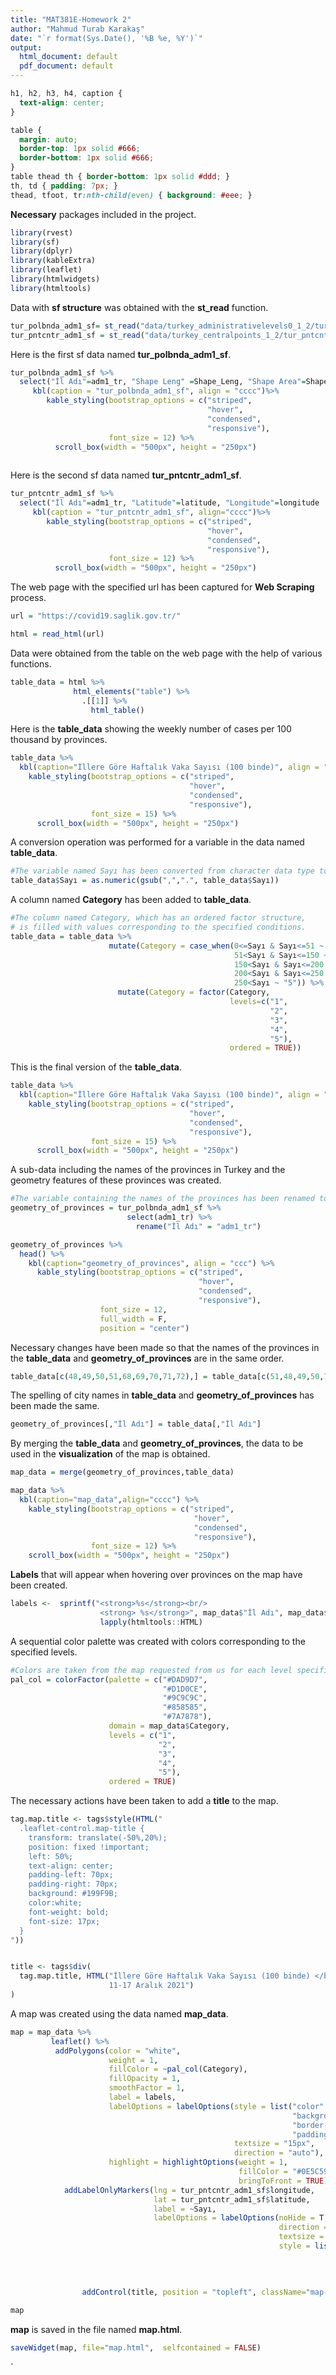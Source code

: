 ```yaml
---
title: "MAT381E-Homework 2"
author: "Mahmud Turab Karakaş"
date: "`r format(Sys.Date(), '%B %e, %Y')`"
output:
  html_document: default
  pdf_document: default
---
```



```css
h1, h2, h3, h4, caption {
  text-align: center;
}

table {
  margin: auto;
  border-top: 1px solid #666;
  border-bottom: 1px solid #666;
}
table thead th { border-bottom: 1px solid #ddd; }
th, td { padding: 7px; }
thead, tfoot, tr:nth-child(even) { background: #eee; }

```



**Necessary** packages included in the project.  
```r
library(rvest)
library(sf)
library(dplyr)
library(kableExtra)
library(leaflet)
library(htmlwidgets)
library(htmltools)
```

Data with **sf structure** was obtained with the **st_read** function.  
```r
tur_polbnda_adm1_sf= st_read("data/turkey_administrativelevels0_1_2/tur_polbnda_adm1.shp")
tur_pntcntr_adm1_sf = st_read("data/turkey_centralpoints_1_2/tur_pntcntr_adm1.shp")
```

Here is the first sf data named  **tur_polbnda_adm1_sf**.  
```r
tur_polbnda_adm1_sf %>%
  select("İl Adı"=adm1_tr, "Shape Leng" =Shape_Leng, "Shape Area"=Shape_Area,"Geometry"=geometry) %>%
     kbl(caption = "tur_polbnda_adm1_sf", align = "cccc")%>%
        kable_styling(bootstrap_options = c("striped",
                                            "hover",
                                            "condensed",
                                            "responsive"), 
                      font_size = 12) %>%
          scroll_box(width = "500px", height = "250px") 
                  
```




Here is the second sf data named **tur_pntcntr_adm1_sf**.  
```r
tur_pntcntr_adm1_sf %>%
  select("İl Adı"=adm1_tr, "Latitude"=latitude, "Longitude"=longitude  ,Geometry="geometry") %>%
     kbl(caption = "tur_pntcntr_adm1_sf", align="cccc")%>%
        kable_styling(bootstrap_options = c("striped",
                                            "hover",
                                            "condensed",
                                            "responsive"),
                      font_size = 12) %>%
          scroll_box(width = "500px", height = "250px")
```



The web page with the specified url has been captured for **Web Scraping** process.  
```r
url = "https://covid19.saglik.gov.tr/"

html = read_html(url)
```


Data were obtained from the table on the web page with the help of various functions.  
```r
table_data = html %>% 
              html_elements("table") %>%
                .[[1]] %>%
                  html_table()
```


Here is the **table_data** showing the weekly number of cases per 100 thousand by provinces.
```r
table_data %>%
  kbl(caption="İllere Göre Haftalık Vaka Sayısı (100 binde)", align = "cc") %>%
    kable_styling(bootstrap_options = c("striped",
                                        "hover",
                                        "condensed",
                                        "responsive"),
                  font_size = 15) %>%
      scroll_box(width = "500px", height = "250px")
```



A conversion operation was performed for a variable in the data named **table_data**.  
```r
#The variable named Sayı has been converted from character data type to numeric data type.
table_data$Sayı = as.numeric(gsub(",",".", table_data$Sayı))
```



A column named **Category** has been added to **table_data**.   
```r
#The column named Category, which has an ordered factor structure,
# is filled with values corresponding to the specified conditions.
table_data = table_data %>%
                      mutate(Category = case_when(0<=Sayı & Sayı<=51 ~ "1",
                                                  51<Sayı & Sayı<=150 ~ "2",
                                                  150<Sayı & Sayı<=200 ~ "3",
                                                  200<Sayı & Sayı<=250 ~ "4",
                                                  250<Sayı ~ "5")) %>%
                        mutate(Category = factor(Category,
                                                 levels=c("1",
                                                          "2",
                                                          "3",
                                                          "4",
                                                          "5"),
                                                 ordered = TRUE))
```



This is the final version of the **table_data**.  
```r
table_data %>%
  kbl(caption="İllere Göre Haftalık Vaka Sayısı (100 binde)", align = "ccc") %>%
    kable_styling(bootstrap_options = c("striped",
                                        "hover",
                                        "condensed",
                                        "responsive"),
                  font_size = 15) %>%
      scroll_box(width = "500px", height = "250px") 
```





A sub-data including the names of the provinces in Turkey and the geometry features of these provinces was created.  
```r
#The variable containing the names of the provinces has been renamed to "İl Adı".
geometry_of_provinces = tur_polbnda_adm1_sf %>%
                          select(adm1_tr) %>%
                            rename("İl Adı" = "adm1_tr")
```

```r
geometry_of_provinces %>%
  head() %>%
    kbl(caption="geometry_of_provinces", align = "ccc") %>%
      kable_styling(bootstrap_options = c("striped",
                                          "hover",
                                          "condensed",
                                          "responsive"),
                    font_size = 12,
                    full_width = F,
                    position = "center") 
```






Necessary changes have been made so that the names of the provinces in the **table_data** and **geometry_of_provinces** are in the same order.  
```r
table_data[c(48,49,50,51,68,69,70,71,72),] = table_data[c(51,48,49,50,71,68,69,72,70),]
```


The spelling of city names in **table_data** and **geometry_of_provinces** has been made the same.  
```r
geometry_of_provinces[,"İl Adı"] = table_data[,"İl Adı"]
```


By merging the **table_data** and **geometry_of_provinces**, the data to be used in the **visualization** of the map is obtained.  
```r
map_data = merge(geometry_of_provinces,table_data)
```

```r
map_data %>%
  kbl(caption="map_data",align="cccc") %>%
    kable_styling(bootstrap_options = c("striped",
                                         "hover",
                                         "condensed",
                                         "responsive"),
                  font_size = 12) %>%
    scroll_box(width = "500px", height = "250px")
```








**Labels** that will appear when hovering over provinces on the map have been created.  
```r
labels <-  sprintf("<strong>%s</strong><br/>
                    <strong> %s</strong>", map_data$"İl Adı", map_data$Sayı) %>%
                    lapply(htmltools::HTML)
```


A sequential color palette was created with colors corresponding to the specified levels.    
```r
#Colors are taken from the map requested from us for each level specified with the help of the colorzilla plugin in Chrome.
pal_col = colorFactor(palette = c("#DAD9D7",
                                  "#D1D0CE",
                                  "#9C9C9C",
                                  "#858585",
                                  "#7A7878"), 
                      domain = map_data$Category,
                      levels = c("1",
                                 "2",
                                 "3",
                                 "4",
                                 "5"),
                      ordered = TRUE)
```



The necessary actions have been taken to add a **title** to the map.  
```r
tag.map.title <- tags$style(HTML("
  .leaflet-control.map-title { 
    transform: translate(-50%,20%);
    position: fixed !important;
    left: 50%;
    text-align: center;
    padding-left: 70px; 
    padding-right: 70px; 
    background: #199F9B;
    color:white;
    font-weight: bold;
    font-size: 17px;
  }
"))


title <- tags$div(
  tag.map.title, HTML("İllere Göre Haftalık Vaka Sayısı (100 binde) </br>
                      11-17 Aralık 2021")
)  

```


A map was created using the data named **map_data**.  
```r
map = map_data %>%
         leaflet() %>%
          addPolygons(color = "white",
                      weight = 1,
                      fillColor = ~pal_col(Category),
                      fillOpacity = 1,
                      smoothFactor = 1,
                      label = labels,
                      labelOptions = labelOptions(style = list("color" = "white", #for popup label
                                                               "background-color" = "#1B888C",
                                                               "border-color" = "#1B888C",
                                                               "padding" = "20px"),
                                                  textsize = "15px",
                                                  direction = "auto"),
                      highlight = highlightOptions(weight = 1,
                                                   fillColor = "#0E5C59",
                                                   bringToFront = TRUE)) %>% 
            addLabelOnlyMarkers(lng = tur_pntcntr_adm1_sf$longitude,
                                lat = tur_pntcntr_adm1_sf$latitude,
                                label = ~Sayı,
                                labelOptions = labelOptions(noHide = T, 
                                                            direction = "center",
                                                            textsize = "9px",
                                                            style = list("color" = "white",
                                                                         "background-color" = "#0E5C59",
                                                                         "border-color" = "#0E5C59",
                                                                         "border-radius" = "35%",
                                                                         "padding" = "0px"))) %>%
                addControl(title, position = "topleft", className="map-title") 

map
```


**map** is saved in the file named **map.html**.  
```r
saveWidget(map, file="map.html",  selfcontained = FALSE)
```

















`
